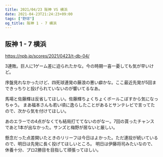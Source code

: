 ```yaml
---
title: 2021/04/23 阪神 VS 横浜
date: 2021-04-23T21:24:23+09:00
tags: ["野球"]
og_title: 阪神 1 - 7 横浜
---
```


## 阪神 1 - 7 横浜

https://npb.jp/scores/2021/0423/t-db-04/


3連敗。巨人に1ゲーム差に迫られたかな。今の時期一喜一憂しても気が早いけど。

序盤見れなかったけど、四死球連発の藤浪の悪い癖かな。ここ最近先発が5回まできっちりと投げられていないのが響いてるなあ。

馬場と佐藤輝は反省してほしい。佐藤輝ちょくちょくボールこぼすから気になっちゃう。
まあ福本さんも若い頃に逸らしたことがあるとサンテレビで言ってたので、次から気を付けてほしい。

あのエラーでの4点がなくても結局打ててないのがなー。7回の貰ったチャンスであと1本が出なかった。サンズと梅野が居ないと厳しい。

懸念だった点差開いたときのリリーフは今日はよかった。ただ連投が続いているので、明日は先発に長く投げてほしいところ。
明日は伊藤将司みたいなので、休養十分、プロ2勝目を目指して頑張ってほしい。
